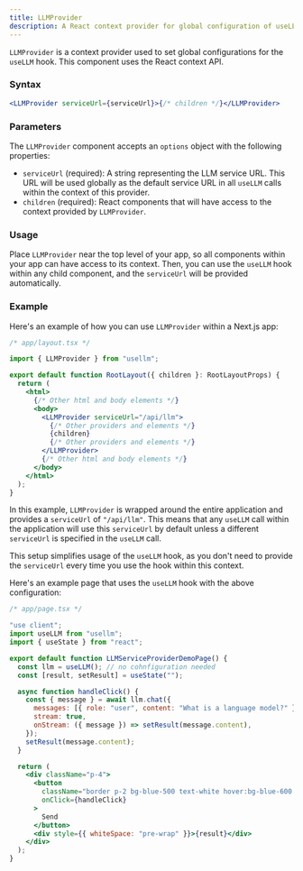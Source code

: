 ```yaml
---
title: LLMProvider
description: A React context provider for global configuration of useLLM options
---
```


`LLMProvider` is a context provider used to set global configurations for the `useLLM` hook. This component uses the React context API.

### Syntax

```jsx
<LLMProvider serviceUrl={serviceUrl}>{/* children */}</LLMProvider>
```

### Parameters

The `LLMProvider` component accepts an `options` object with the following properties:

- `serviceUrl` (required): A string representing the LLM service URL. This URL will be used globally as the default service URL in all `useLLM` calls within the context of this provider.
- `children` (required): React components that will have access to the context provided by `LLMProvider`.

### Usage

Place `LLMProvider` near the top level of your app, so all components within your app can have access to its context. Then, you can use the `useLLM` hook within any child component, and the `serviceUrl` will be provided automatically.

### Example

Here's an example of how you can use `LLMProvider` within a Next.js app:

```jsx
/* app/layout.tsx */

import { LLMProvider } from "usellm";

export default function RootLayout({ children }: RootLayoutProps) {
  return (
    <html>
      {/* Other html and body elements */}
      <body>
        <LLMProvider serviceUrl="/api/llm">
          {/* Other providers and elements */}
          {children}
          {/* Other providers and elements */}
        </LLMProvider>
        {/* Other html and body elements */}
      </body>
    </html>
  );
}
```

In this example, `LLMProvider` is wrapped around the entire application and provides a `serviceUrl` of `"/api/llm"`. This means that any `useLLM` call within the application will use this `serviceUrl` by default unless a different `serviceUrl` is specified in the `useLLM` call.

This setup simplifies usage of the `useLLM` hook, as you don't need to provide the `serviceUrl` every time you use the hook within this context.

Here's an example page that uses the `useLLM` hook with the above configuration:

```jsx
/* app/page.tsx */

"use client";
import useLLM from "usellm";
import { useState } from "react";

export default function LLMServiceProviderDemoPage() {
  const llm = useLLM(); // no cohnfiguration needed
  const [result, setResult] = useState("");

  async function handleClick() {
    const { message } = await llm.chat({
      messages: [{ role: "user", content: "What is a language model?" }],
      stream: true,
      onStream: ({ message }) => setResult(message.content),
    });
    setResult(message.content);
  }

  return (
    <div className="p-4">
      <button
        className="border p-2 bg-blue-500 text-white hover:bg-blue-600 active:bg-blue-700 rounded w-20 mb-2"
        onClick={handleClick}
      >
        Send
      </button>
      <div style={{ whiteSpace: "pre-wrap" }}>{result}</div>
    </div>
  );
}
```
